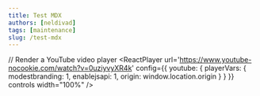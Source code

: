 ```yaml
---
title: Test MDX
authors: [neldivad]
tags: [maintenance]
slug: /test-mdx
---
```





// Render a YouTube video player
<ReactPlayer
  url='https://www.youtube-nocookie.com/watch?v=0uziyvyXR4k'
  config={{
    youtube: {
      playerVars: {
        modestbranding: 1,
        enablejsapi: 1,
        origin: window.location.origin
      }
    }
  }}
  controls
  width="100%"
/>


<!-- truncate -->
